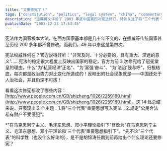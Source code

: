 ```yaml
---
title: "又要修宪了！"
tags: ["constitution", "politics", "legal system", "china", "commentary"]
description: "这篇博文评论了 2003 年底中国第四次宪法修订，特别关注了将'三个代表'写入宪法和私有财产保护条款的加入。作者对比了西方国家宪法的稳定性，质疑频繁修宪对宪法权威性的影响，并表达了对中国社会仍处于'人治'而非'法治'状态的忧虑。"
publishDate: "2003-12-23 17:54:45"
---
```


宪法作为国家根本大法，在西方国家基本都是几十年不变的，在挪威等传统国家甚至历经 200 多年都不曾修改。而我们，49 年以来这是第四次。

宪法权威性何在？官方说得好听："非常及时、十分必要的，具有重大、深远的意义"……宪法的稳定很大程度上反映出国家的稳定，官方为前 3 次修宪给了冠冕堂皇的理由，什么"为'私营经济'正名"、"为'富强'奋斗"、"为'法治'鼓与呼"，归根结底，每次都是政治势力对比变化所造成的！反映出的社会现象就是——中国还处于人治社会，并且仍深不可拔！

看看这次修宪都改了哪些内容：[http://www.people.com.cn/GB/shizheng/1026/2259160.html](http://www.people.com.cn/GB/shizheng/1026/2259160.html)。这 14 处总结来说，只表现出 2 个主题：1.将"三个代表"重要思想写入宪法；2.规定"公民合法私有财产不受侵犯"。

*"在马克思列宁主义、毛泽东思想、邓小平理论指引下"修改为"在马克思列宁主义、毛泽东思想、邓小平理论和'三个代表'重要思想指引下"。*先不论"三个代表"的科学性（也没什么好论的），是不是胡锦涛任期到前再给出个什么理论还要修宪？

